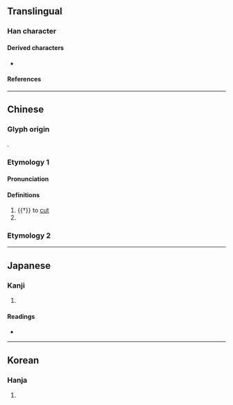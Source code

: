 {{also|劦}}
{{character info}}
==Translingual==

===Han character===
{{Han char|rn=18|rad=刀|as=04|sn=6|four=|canj=SHSHH|ids=⿱刀𠚪}}

====Derived characters====
*{{l|mul|茘}}

====References====
{{Han ref|kx=0137.240|dkj=01899|dj=0309.110|hdz=10324.130|uh=5215}}

----

==Chinese==

===Glyph origin===
{{zh-etym-triple|刀|knife}}.

===Etymology 1===
{{zh-forms}}

====Pronunciation====
{{zh-pron
|m=lí
|c=lei4
|mc=y
|oc=y
|cat=v,pn
}}

====Definitions====
{{zh-hanzi}}

# {{†}} to [[cut]]
# {{surname|zh}}

===Etymology 2===
{{zh-see|州|v}}

----

==Japanese==

===Kanji===
{{ja-kanji|grade=|rs=刀04}}

# {{rfdef|ja|sort=刀04}}

====Readings====
* {{ja-readings|on=[[り]] (ri), [[れい]] (rei), [[らい]] (rai), [[さく]] (saku), [[しゅう]] (shū)|kun=[[さく]] (saku)}}

----

==Korean==

===Hanja===
{{ko-hanja|hangeul=[[리]], [[려]]|rv=ri, ryeo|mr=ri, ryŏ}}

# {{rfdef|ko|sort=刀04}}